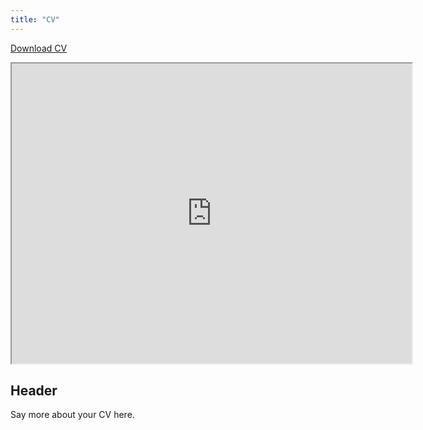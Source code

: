 ```yaml
---
title: "CV"
---
```


<a href="CV.pdf#" class="download" title="Download CV as PDF">Download CV</a>		

<iframe src="https://drive.google.com/file/d/18H8V0S7j1ZaxUgtQJHN-WpojIa0MLUAa/preview" width="640" height="480"></iframe>

## Header

Say more about your CV here.
